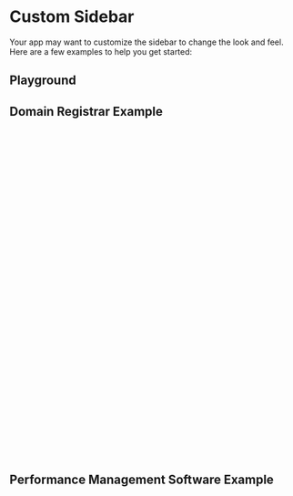
<Meta of={CustomSidebarStories} />

# Custom Sidebar

<div
  dangerouslySetInnerHTML={{
    __html: createSourceCodeLink({ link: 'recipes/16six-sidebar.scss' }).outerHTML,
  }}
></div>
<div
  dangerouslySetInnerHTML={{
    __html: createSourceCodeLink({ link: 'recipes/domains-sidebar.scss' }).outerHTML,
  }}
></div>

Your app may want to customize the sidebar to change the look and feel. Here are a few examples to help you get started:

## Playground

<Canvas of={CustomSidebarStories.SixteenSix} />
<Controls of={CustomSidebarStories.SixteenSix} />

## Domain Registrar Example

```css
/* Domains Sidebar Example */

.sidebar {
  &.btn--pill-right {
    border-radius: 0 var(--op-radius-pill) var(--op-radius-pill) 0;
  }

  &.sidebar--domains {
    --_op-sidebar-drawer-width: 28rem;
    --_op-sidebar-content-spacing: 0;
    --_op-sidebar-content-item-spacing: 0;

    .btn {
      border-radius: 0;

      &.btn--no-border {
        box-shadow: none;

        &.btn--active {
          background-color: var(--op-color-primary-plus-five);
          color: var(--op-color-primary-on-plus-five);
        }

        &:hover:not(.btn--active) {
          background-color: var(--op-color-neutral-plus-six);
          box-shadow: none;
          color: var(--op-color-neutral-on-plus-six);
        }
      }
    }

    .sidebar__footer {
      display: flex;
      align-items: center;
      padding-left: var(--op-space-large);
      gap: var(--op-space-small);
    }
  }
}
```

<Canvas of={CustomSidebarStories.Domains} />

## Performance Management Software Example

```css
/* 16Six Sidebar Example */

.icon--rotated-135 {
  rotate: 135deg;
}

.icon--rotated-90 {
  rotate: 90deg;
}

.sidebar {
  .sidebar__brand {
    justify-content: center;

    .sidebar__brand-label {
      display: none;
    }
  }

  &.sidebar--16six {
    --_op-sidebar-background-color: hsl(256deg 66% 15%);
    --_op-sidebar-text-color: hsl(26deg 100% 95%);
    --_op-sidebar-border-color: hsl(26deg 100% 95%);
    --_op-sidebar-rail-width: 6.4rem;
    --_op-sidebar-drawer-width: 22.4rem;
    --_op-sidebar-drawer-brand-width: calc(var(--op-space-3x-large) + (2 * var(--op-space-medium)));
    --_op-sidebar-brand-spacing: var(--op-space-medium) var(--op-space-x-small);
    --_op-sidebar-content-item-spacing: var(--op-space-x-small);
    --_op-sidebar-spacing: 0 0 var(--op-space-x-small);

    .sidebar__brand {
      display: flex;
      margin: 0;
      color: inherit;
      gap: var(--op-space-medium);
      text-decoration: none;

      svg {
        width: var(--op-space-3x-large);
        height: var(--op-space-3x-large);
      }

      .sidebar__brand-label {
        display: flex;
        flex-direction: column;
        font-size: var(--op-font-small);
      }
    }

    .btn {
      &.btn--no-border {
        background-color: transparent;
        box-shadow: none;
        color: var(--_op-sidebar-text-color);

        &.btn--active,
        &:hover {
          background-color: hsl(256deg 23% 32%);
        }
      }
    }
  }
}
```

<Canvas of={CustomSidebarStories.SixteenSix} />
